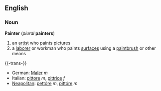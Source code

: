 == English ==
=== Noun ===
'''Painter''' (''plural'' '''painters''')
# an [[artist]] who paints pictures
# a [[laborer]] or workman who paints [[surface]]s using a [[paintbrush]] or other means

{{-trans-}}
*German: [[Maler]] ''m''
*Italian: [[pittore]] ''m'', [[pittrice]] ''f''
*[[Neapolitan]]: [[pettóre]] ''m'', [[pittóre]] ''m''